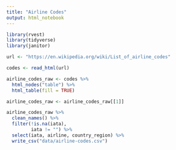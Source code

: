 ```yaml
---
title: "Airline Codes"
output: html_notebook
---
```


```r
library(rvest)
library(tidyverse)
library(janitor)
```

```r
url <- "https://en.wikipedia.org/wiki/List_of_airline_codes"
```

```r
codes <- read_html(url)
```

```r
airline_codes_raw <- codes %>% 
  html_nodes("table") %>% 
  html_table(fill = TRUE)
```

```r
airline_codes_raw <- airline_codes_raw[[1]]
```

```r
airline_codes_raw %>% 
  clean_names() %>% 
  filter(!is.na(iata),
         iata != "") %>% 
  select(iata, airline, country_region) %>% 
  write_csv("data/airline-codes.csv")
```
